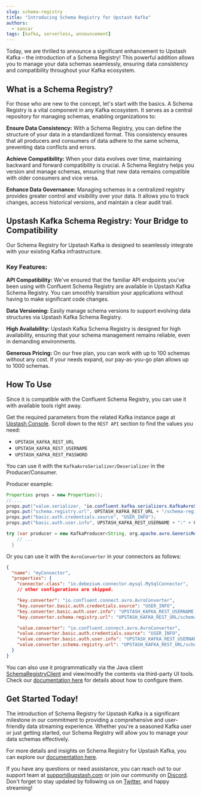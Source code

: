 ```yaml
---
slug: schema-registry
title: "Introducing Schema Registry for Upstash Kafka"
authors:
  - sancar
tags: [kafka, serverless, announcement]
---
```


Today, we are thrilled to announce a significant enhancement to Upstash Kafka – the introduction of a Schema Registry! This powerful addition allows you to manage your data schemas seamlessly, ensuring data consistency and compatibility throughout your Kafka ecosystem.

## What is a Schema Registry?

For those who are new to the concept, let's start with the basics. A Schema Registry is a vital component in any Kafka ecosystem. It serves as a central repository for managing schemas, enabling organizations to:

**Ensure Data Consistency:** With a Schema Registry, you can define the structure of your data in a standardized format. This consistency ensures that all producers and consumers of data adhere to the same schema, preventing data conflicts and errors.

**Achieve Compatibility:** When your data evolves over time, maintaining backward and forward compatibility is crucial. A Schema Registry helps you version and manage schemas, ensuring that new data remains compatible with older consumers and vice versa.

**Enhance Data Governance:** Managing schemas in a centralized registry provides greater control and visibility over your data. It allows you to track changes, access historical versions, and maintain a clear audit trail.

## Upstash Kafka Schema Registry: Your Bridge to Compatibility

Our Schema Registry for Upstash Kafka is designed to seamlessly integrate with your existing Kafka infrastructure.

### Key Features:

**API Compatibility:** We've ensured that the familiar API endpoints you've been using with Confluent Schema Registry are available in Upstash Kafka Schema Registry. You can smoothly transition your applications without having to make significant code changes.

**Data Versioning:** Easily manage schema versions to support evolving data structures via Upstash Kafka Schema Registry.

**High Availability:** Upstash Kafka Schema Registry is designed for high availability, ensuring that your schema management remains reliable, even in demanding environments.

**Generous Pricing:** On our free plan, you can work with up to 100 schemas without any cost. If your needs expand, our pay-as-you-go plan allows up to 1000 schemas.

## How To Use

Since it is compatible with the Confluent Schema Registry, you can use it with available tools right away.

Get the required parameters from the related Kafka instance page at [Upstash Console](https://console.upstash.com).
Scroll down to the `REST API` section to find the values you need:

- `UPSTASH_KAFKA_REST_URL`
- `UPSTASH_KAFKA_REST_USERNAME`
- `UPSTASH_KAFKA_REST_PASSWORD`

You can use it with the `KafkaAvroSerializer/Deserializer` in the Producer/Consumer.

Producer example:

```java
Properties props = new Properties();
//....
props.put("value.serializer, "io.confluent.kafka.serializers.KafkaAvroSerializer");
props.put("schema.registry.url", UPSTASH_KAFKA_REST_URL + "/schema-registry");
props.put("basic.auth.credentials.source", "USER_INFO");
props.put("basic.auth.user.info", UPSTASH_KAFKA_REST_USERNAME + ":" + UPSTASH_KAFKA_REST_PASSWORD);

try (var producer = new KafkaProducer<String, org.apache.avro.GenericRecord>(props)) {
    // ...
  }
```

Or you can use it with the `AvroConverter` in your connectors as follows:

```json
{
  "name": "myConnector",
  "properties": {
    "connector.class": "io.debezium.connector.mysql.MySqlConnector",
    // other configurations are skipped.

    "key.converter": "io.confluent.connect.avro.AvroConverter",
    "key.converter.basic.auth.credentials.source": "USER_INFO",
    "key.converter.basic.auth.user.info": "UPSTASH_KAFKA_REST_USERNAME:UPSTASH_KAFKA_REST_PASSWORD",
    "key.converter.schema.registry.url": "UPSTASH_KAFKA_REST_URL/schema-registry",

    "value.converter": "io.confluent.connect.avro.AvroConverter",
    "value.converter.basic.auth.credentials.source": "USER_INFO",
    "value.converter.basic.auth.user.info": "UPSTASH_KAFKA_REST_USERNAME:UPSTASH_KAFKA_REST_PASSWORD",
    "value.converter.schema.registry.url": "UPSTASH_KAFKA_REST_URL/schema-registry"
  }
}
```

You can also use it programmatically via the Java client [SchemaRegistryClient](https://github.com/confluentinc/schema-registry/blob/master/client/src/main/java/io/confluent/kafka/schemaregistry/client/SchemaRegistryClient.java) and
view/modify the contents via third-party UI tools. Check our [documentation here](https://upstash.com/docs/kafka/schema-registry/schemahowto) for details about how to configure them.

## Get Started Today!

The introduction of Schema Registry for Upstash Kafka is a significant milestone in our commitment to providing a comprehensive and user-friendly data streaming experience. Whether you're a seasoned Kafka user or just getting started, our Schema Registry will allow you to manage your data schemas effectively.

For more details and insights on Schema Registry for Upstash Kafka, you can explore our [documentation here](https://upstash.com/docs/kafka/schema-registry/schemaintroduction).

If you have any questions or need assistance, you can reach out to our support team at [support@upstash.com](mailto:support@upstash.com) or join our community on [Discord](https://discord.gg/w9SenAtbme).
Don't forget to stay updated by following us on [Twitter](https://twitter.com/upstash), and happy streaming!
